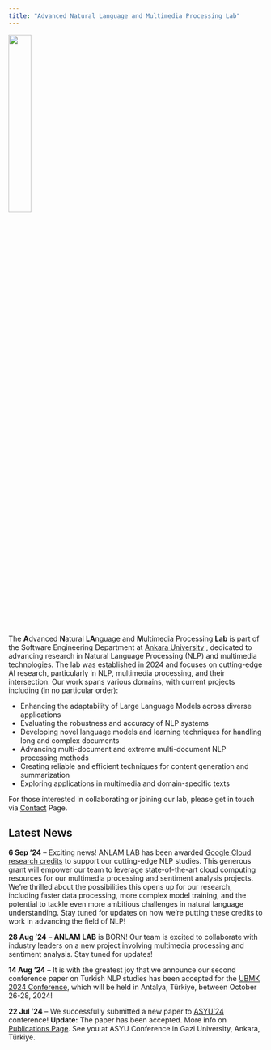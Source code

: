 ```yaml
---
title: "Advanced Natural Language and Multimedia Processing Lab"  
---
```

 
![](img/logo_no_bg.png){width=30% fig-align="center"}



The **A**dvanced **N**atural **LA**nguage and **M**ultimedia Processing **Lab** is part of the Software Engineering Department at [Ankara University](https://www.ankara.edu.tr)  , dedicated to advancing research in Natural Language Processing (NLP) and multimedia technologies. The lab was established in 2024 and focuses on cutting-edge AI research, particularly in NLP, multimedia processing, and their intersection. Our work spans various domains, with current projects including (in no particular order):

- Enhancing the adaptability of Large Language Models across diverse applications
- Evaluating the robustness and accuracy of NLP systems
- Developing novel language models and learning techniques for handling long and complex documents
- Advancing multi-document and extreme multi-document NLP processing methods
- Creating reliable and efficient techniques for content generation and summarization
- Exploring applications in multimedia and domain-specific texts

For those interested in collaborating or joining our lab, please get in touch via [Contact](contact.qmd) Page.

 
## Latest News

<div class="news-announcement"> 
  **6 Sep '24** – Exciting news! ANLAM LAB has been awarded [Google Cloud research credits](https://edu.google.com/programs/credits/research/) to support our cutting-edge NLP studies. This generous grant will empower our team to leverage state-of-the-art cloud computing resources for our multimedia processing and sentiment analysis projects. We're thrilled about the possibilities this opens up for our research, including faster data processing, more complex model training, and the potential to tackle even more ambitious challenges in natural language understanding. Stay tuned for updates on how we're putting these credits to work in advancing the field of NLP!
</div>

<div class="news-announcement"> 
  **28 Aug '24** – **ANLAM LAB** is BORN! Our team is excited to collaborate with industry leaders on a new project involving multimedia processing and sentiment analysis. Stay tuned for updates!
</div>

<div class="news-announcement"> 
  **14 Aug '24** – It is with the greatest joy that we announce our second conference paper on Turkish NLP studies has been accepted for the [UBMK 2024 Conference](http://www.ubmk.org.tr/en/), which will be held in Antalya, Türkiye, between October 26-28, 2024!
</div>

<div class="news-announcement"> 
  **22 Jul '24** – We successfully  submitted a new paper to [ASYU'24](http://asyu.inista.org/EN/index.html) conference! **Update:** The paper has been accepted. More info on [Publications Page](publications.qmd). See you at ASYU Conference in Gazi University, Ankara, Türkiye.
</div>
